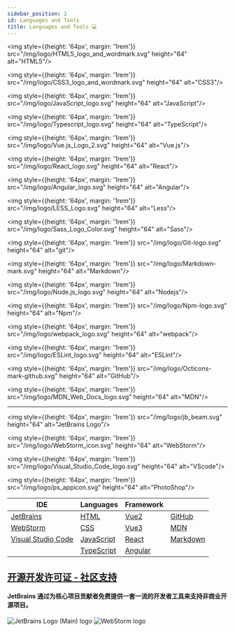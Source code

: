 ```yaml
---
sidebar_position: 2
id: Languages and Tools
title: Languages and Tools 💻
---
```


<img style={{height: '64px', margin: '1rem'}} src="/img/logo/HTML5_logo_and_wordmark.svg" height="64" alt="HTML5"/>

<img style={{height: '64px', margin: '1rem'}} src="/img/logo/CSS3_logo_and_wordmark.svg" height="64" alt="CSS3"/>

<img style={{height: '64px', margin: '1rem'}} src="/img/logo/JavaScript_logo.svg" height="64" alt="JavaScript"/>

<img style={{height: '64px', margin: '1rem'}} src="/img/logo/Typescript_logo.svg" height="64" alt="TypeScript"/>

<img style={{height: '64px', margin: '1rem'}} src="/img/logo/Vue.js_Logo_2.svg" height="64" alt="Vue.js"/>

<img style={{height: '64px', margin: '1rem'}} src="/img/logo/React_logo.svg" height="64" alt="React"/>

<img style={{height: '64px', margin: '1rem'}} src="/img/logo/Angular_logo.svg" height="64" alt="Angular"/>

<img style={{height: '64px', margin: '1rem'}} src="/img/logo/LESS_Logo.svg" height="64" alt="Less"/>

<img style={{height: '64px', margin: '1rem'}} src="/img/logo/Sass_Logo_Color.svg" height="64" alt="Sass"/>

<img style={{height: '64px', margin: '1rem'}} src="/img/logo/Git-logo.svg" height="64" alt="git"/>

<img style={{height: '64px', margin: '1rem'}} src="/img/logo/Markdown-mark.svg" height="64" alt="Markdown"/>

<img style={{height: '64px', margin: '1rem'}} src="/img/logo/Node.js_logo.svg" height="64" alt="Nodejs"/>

<img style={{height: '64px', margin: '1rem'}} src="/img/logo/Npm-logo.svg" height="64" alt="Npm"/>

<img style={{height: '64px', margin: '1rem'}} src="/img/logo/webpack_logo.svg" height="64" alt="webpack"/>

<img style={{height: '64px', margin: '1rem'}} src="/img/logo/ESLint_logo.svg" height="64" alt="ESLint"/>

<img style={{height: '64px', margin: '1rem'}} src="/img/logo/Octicons-mark-github.svg" height="64" alt="GitHub"/>

<img style={{height: '64px', margin: '1rem'}} src="/img/logo/MDN_Web_Docs_logo.svg" height="64" alt="MDN"/>
<br/><hr/>
<img style={{height: '64px', margin: '1rem'}} src="/img/logo/jb_beam.svg" height="64" alt="JetBrains Logo"/>

<img style={{height: '64px', margin: '1rem'}} src="/img/logo/WebStorm_icon.svg" height="64" alt="WebStorm"/>

<img style={{height: '64px', margin: '1rem'}} src="/img/logo/Visual_Studio_Code_logo.svg" height="64" alt="VScode"/>

<img style={{height: '64px', margin: '1rem'}} src="/img/logo/ps_appicon.svg" height="64" alt="PhotoShop"/>

| IDE                                                   | Languages                                                             | Framework                             |                                             |
|-------------------------------------------------------|-----------------------------------------------------------------------|---------------------------------------|---------------------------------------------|
| [JetBrains](https://www.jetbrains.com/zh-cn/)         | [HTML](https://developer.mozilla.org/zh-CN/docs/Web/HTML)             | [Vue2](https://cn.vuejs.org/)         | [GitHub](https://github.com/)               |
| [WebStorm](https://www.jetbrains.com/zh-cn/webstorm/) | [CSS](https://developer.mozilla.org/zh-CN/docs/Web/CSS)               | [Vue3](https://v3.cn.vuejs.org/)      | [MDN](https://developer.mozilla.org/zh-CN/) |
| [Visual Studio Code](https://code.visualstudio.com/)  | [JavaScript](https://developer.mozilla.org/zh-CN/docs/Web/JavaScript) | [React](https://zh-hans.reactjs.org/) | [Markdown](https://markdown.com.cn/)        |
|                                                       | [TypeScript](https://www.typescriptlang.org/zh/)                      | [Angular](https://angular.cn/)        |                                             |

## [开源开发许可证 - 社区支持](https://www.jetbrains.com/zh-cn/community/opensource/#support)

#### JetBrains 通过为核心项目贡献者免费提供一套一流的开发者工具来支持非商业开源项目。

![JetBrains Logo (Main) logo](/img/logo/jb_beam.svg)
![WebStorm logo](/img/logo/WebStorm.svg)




